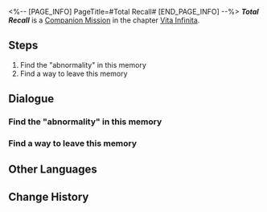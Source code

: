 <%-- [PAGE_INFO]
PageTitle=#Total Recall#
[END_PAGE_INFO] --%>
{{Stub|Dialogue.}}
{{Mission Infobox
|id            = 2020505
|title         = 
|image         = <!--Mission Total Recall.png-->
|type          = Companion
|event_name    = 
|chapter       = Vita Infinita (Companion Mission Chapter)
|requirements  = [[Companion Mission]] ''[[Total Recall]]'' completed
|summary       = <!--official mission summary from Fate's Atlas-->
|characters    = Fu Xuan; March 7th; Pom-Pom; Trailblazer; Welt
|startLocation = [[The Xianzhou Luofu]] - [[<!--starting area-->]]
|world         = The Xianzhou Luofu
|area          = <!--starting area-->
|prev          = 
|next          = 
|exp           = 
|credits       = 
|stellarJade   = 
|other         = 
}}
'''''Total Recall''''' is a [[Companion Mission]] in the chapter [[Vita Infinita (Companion Mission Chapter)|Vita Infinita]].

==Steps==
# Find the "abnormality" in this memory
# Find a way to leave this memory

<!--
==Gameplay Notes==

--><!--
==Trial Character==

-->
==Dialogue==
{{Stub Dialogue}}
{{Dialogue Start}}
:{{tx}}
{{Dialogue End}}

===Find the "abnormality" in this memory===
{{Mission Description|type=companion|location=<!--to be added-->|update|March 7th is now one step closer to the end (or the beginning) and finally sees the mastermind who has been placing obstacles along the way &mdash; It is the Messenger.<br />The Messenger seems to have locked March 7th and Fu Xuan into a memory that is an enclosed loop. March 7th was still a nameless girl drifting in space, until the Astral Express saved her, and she gained a "family" for the first time.<br />March 7th would love to stay in this memory for longer if this weren't a part of the Messenger's plot &mdash; Everyone misses their home and secretly wishes the peaceful everyday life they share with their family could last forever into the future and the past...<br />Unfortunately, that is simply not possible.}}
{{Dialogue Start}}
:{{tx}}
{{Dialogue End}}

===Find a way to leave this memory===
{{Dialogue Start}}
:{{tx}}
{{Dialogue End}}

==Other Languages==
{{Other Languages
|en   = Total Recall
|zhs  = 全面回忆
|zht  = 全面回憶
|ja   = 全て追憶
|ko   = 전반적 회상
|es   = Podemos recordarlo por usted
|fr   = Total Recall
|ru   = Вспомнить всё
|th   = หวนย้อนความทรงจำ
|vi   = Hồi Ức Toàn Diện
|de   = Lückenlose Erinnerung
|id   = Mengenang Penuh
|pt   = A Vingadora do Futuro
}}

==Change History==
{{Change History|1.3}}
